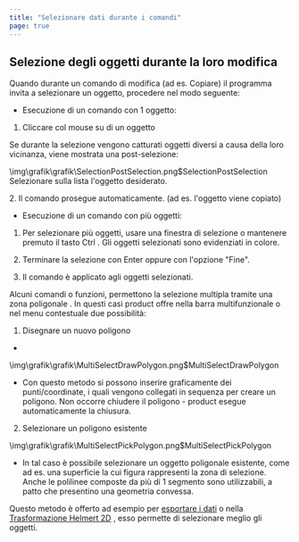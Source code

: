 ```yaml
---
title: "Selezionare dati durante i comandi"
page: true
---
```

## Selezione degli oggetti durante la loro modifica

Quando durante un comando di modifica (ad es. Copiare) il programma invita a selezionare un oggetto, procedere nel modo seguente:

- Esecuzione di un comando con 1 oggetto:

1. Cliccare col mouse su di un oggetto 


<Success>
Se durante la selezione vengono catturati oggetti diversi a causa della loro vicinanza, viene mostrata una post-selezione: 


<Image>\img\grafik\grafik\SelectionPostSelection.png$SelectionPostSelection</Image>
Selezionare sulla lista l&#39;oggetto desiderato.

</Success>
2. Il comando prosegue automaticamente. (ad es. l&#39;oggetto viene copiato) 






 

- Esecuzione di un comando con pi&#249; oggetti:

1. Per selezionare pi&#249; oggetti, usare una finestra di selezione o mantenere premuto il tasto <Border>Ctrl</Border> . Gli oggetti selezionati sono evidenziati in colore.

2. Terminare la selezione con <Border>Enter</Border>  oppure con l&#39;opzione &quot;Fine&quot;.

3. Il comando &#232; applicato agli oggetti selezionati.






<Success>
Alcuni comandi o funzioni, permettono la selezione multipla tramite una zona  <Italic> poligonale </Italic> . In questi casi  <Placeholder>product</Placeholder> offre nella  <Italic> barra multifunzionale </Italic>  o nel  <Italic> menu contestuale </Italic>  due possibilit&#224;:

1. <Bold> <Italic> Disegnare </Italic>  un nuovo poligono </Bold> 
- 
<Image>\img\grafik\grafik\MultiSelectDrawPolygon.png$MultiSelectDrawPolygon</Image>
- Con questo metodo si possono inserire graficamente dei punti/coordinate, i quali vengono collegati in sequenza per creare un poligono. Non occorre chiudere il poligono - <Placeholder>product</Placeholder> esegue automaticamente la chiusura.




2. <Bold> <Italic> Selezionare </Italic>  un poligono esistente </Bold> 
 
<Image>\img\grafik\grafik\MultiSelectPickPolygon.png$MultiSelectPickPolygon</Image>

- In tal caso &#232; possibile selezionare un <Italic> oggetto </Italic>  poligonale esistente, come ad es. una superficie la cui figura rappresenti la zona di selezione. Anche le polilinee composte da pi&#249; di 1 segmento sono utilizzabili, a patto che presentino una geometria convessa.



Questo metodo &#232; offerto ad esempio per [esportare i dati](../datei/exportmanager) o nella  <Italic> [Trasformazione Helmert 2D](../berechnen/transformationhelmert2d) </Italic> , esso permette di selezionare meglio gli oggetti.
</Success>

